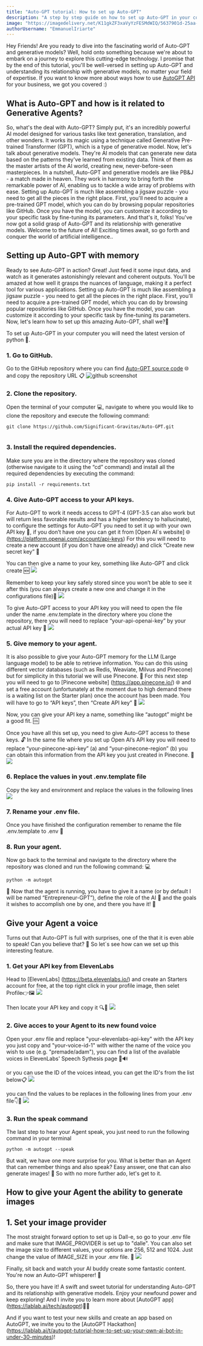 ```yaml
---
title: "Auto-GPT tutorial: How to set up Auto-GPT"
description: "A step by step guide on how to set up Auto-GPT in your computer"
image: "https://imagedelivery.net/K11gkZF3xaVyYzFESMdWIQ/5637901d-25aa-4788-1908-84f56feb3700/full"
authorUsername: "EmmanuelIriarte"
---
```


Hey Friends! Are you ready to dive into the fascinating world of Auto-GPT and generative models? Well, hold onto something because we're about to embark on a journey to explore this cutting-edge technology. I promise that by the end of this tutorial, you'll be well-versed in setting up Auto-GPT and understanding its relationship with generative models, no matter your field of expertise. If you want to know more about ways how to use [AutoGPT API](https://lablab.ai/blog/evolutionizing-business-with-autogpt-why-you-should-use-autogpt) for your business, we got you covered :)

## What is Auto-GPT and how is it related to Generative Agents?
So, what's the deal with Auto-GPT? Simply put, it's an incredibly powerful AI model designed for various tasks like text generation, translation, and other wonders. It works its magic using a technique called Generative Pre-trained Transformer (GPT), which is a type of generative model. 
Now, let's talk about generative models. They're AI models that can generate new data based on the patterns they've learned from existing data. Think of them as the master artists of the AI world, creating new, never-before-seen masterpieces.
In a nutshell, Auto-GPT and generative models are like PB&J - a match made in heaven. They work in harmony to bring forth the remarkable power of AI, enabling us to tackle a wide array of problems with ease.
Setting up Auto-GPT is much like assembling a jigsaw puzzle - you need to get all the pieces in the right place. First, you'll need to acquire a pre-trained GPT model, which you can do by browsing popular repositories like GitHub. Once you have the model, you can customize it according to your specific task by fine-tuning its parameters.
And that's it, folks! You've now got a solid grasp of Auto-GPT and its relationship with generative models. Welcome to the future of AI! Exciting times await, so go forth and conquer the world of artificial intelligence..
 

## Setting up Auto-GPT with memory
 
Ready to see Auto-GPT in action? Great! Just feed it some input data, and watch as it generates astonishingly relevant and coherent outputs. You'll be amazed at how well it grasps the nuances of language, making it a perfect tool for various applications.
Setting up Auto-GPT is much like assembling a jigsaw puzzle - you need to get all the pieces in the right place. First, you'll need to acquire a pre-trained GPT model, which you can do by browsing popular repositories like GitHub. Once you have the model, you can customize it according to your specific task by fine-tuning its parameters.
Now, let's learn how to set up this amazing Auto-GPT, shall we?🚀

To set up Auto-GPT in your computer you will need the latest version of python 🐍.

### 1. Go to GitHub.
Go to the GitHub repository where you can find [Auto-GPT source code](https://github.com/Significant-Gravitas/Auto-GPT/tree/v0.2.2) 🌐 and copy the repository URL 📋
<Img src="https://imagedelivery.net/K11gkZF3xaVyYzFESMdWIQ/8d42cf8c-2bd5-49d9-0873-fe64d2885200/full" alt="github screenshot"/>

### 2. Clone the repository.	
Open the terminal of your computer 💻, navigate to where you would like to clone the repository and execute the following command:
 
```
git clone https://github.com/Significant-Gravitas/Auto-GPT.git
 
```

### 3. Install the required dependencies.
Make sure you are in the directory where the repository was cloned (otherwise navigate to it using the “cd” command) and install all the required dependencies by executing the command:
```
pip install -r requirements.txt

```

### 4. Give Auto-GPT access to your API keys.
For Auto-GPT to work it needs access to GPT-4 (GPT-3.5 can also work but will return less favorable results and has a higher tendency to hallucinate), to configure the settings for Auto-GPT you need to set it up with your own API key 🔑, if you don’t have one you can get it from [Open AI´s website] 🌐 (https://platform.openai.com/account/api-keys) For this you will need to create a new account (if you don´t have one already) and click “Create new secret key” 🔐
 
You can then give a name to your key, something like Auto-GPT and click create 🆕
<Img src="https://imagedelivery.net/K11gkZF3xaVyYzFESMdWIQ/30f977de-808f-4163-3937-2f53f64f0500/full"/>

Remember to keep your key safely stored since you won’t be able to see it after this (you can always create a new one and change it in the configurations file)🤫
<Img src="https://imagedelivery.net/K11gkZF3xaVyYzFESMdWIQ/636052e5-f5a9-4d43-38eb-44db9a7b2100/full"/>

To give Auto-GPT access to your API key you will need to open the file under the name .env.template in the directory where you clone the repository, there you will need to replace “your-api-openai-key” by your actual API key 🔑
<Img src="https://imagedelivery.net/K11gkZF3xaVyYzFESMdWIQ/611d7e36-cbe9-4e33-7c2b-96bc86d98c00/full"/>

### 5. Give memory to your agent.
It is also possible to give your Auto-GPT memory for the LLM (Large language model) to be able to retrieve information. You can do this using different vector databases (such as Redis, Weaviate, Milvus and Pinecone) but for simplicity in this tutorial we will use Pinecone. 🌲
For this next step you will need to go to [Pinecone website] (https://app.pinecone.io/) 🌐  and set a free account (unfortunately at the moment due to high demand there is a waiting list on the Starter plan) once the account has been made. You will have to go to “API keys”, then “Create API key” 🔑
<Img src="https://imagedelivery.net/K11gkZF3xaVyYzFESMdWIQ/5845b86f-b50e-4190-4bbe-39d48d488b00/full"/>

Now, you can give your API key a name, something like “autogpt” might be a good fit. 🆒

Once you have all this set up, you need to give Auto-GPT access to these keys. 🔓
In the same file where you set up Open AI’s API key you will need to replace “your-pinecone-api-key” (a) and “your-pinecone-region” (b) you can obtain this information from the API key you just created in Pinecone. 🤔
<Img src="https://imagedelivery.net/K11gkZF3xaVyYzFESMdWIQ/5a4d0360-9b84-48e3-154f-6dec87df3400/full"/>

### 6. Replace the values in yout .env.template file
Copy the key and environment and replace the values in the following lines 
<Img src="https://imagedelivery.net/K11gkZF3xaVyYzFESMdWIQ/0d8f2228-7e24-403b-8c94-802f9bb5e600/full"/>

### 7. Rename your .env file.
Once you have finished the configuration remember to rename the file .env.template to .env 🔄

### 8. Run your agent.
Now go back to the terminal and navigate to the directory where the repository was cloned and run the following command: 💻
```
python -m autogpt
```

🎉 Now that the agent is running, you have to give it a name (or by default I will be named “Entrepreneur-GPT”), define the role of the AI 🤖 and the goals it wishes to accomplish one by one, and there you have it! 🚀
 
## Give your Agent a voice

Turns out that Auto-GPT is full with surprises, one of the that it is even able to speak! Can you believe that? 🤔 So let´s see how can we set up this interesting feature.

### 1. Get your API key from ElevenLabs
Head to [ElevenLabs] (https://beta.elevenlabs.io/) and create an Starters account for free, at the top right click in your profile image, then selet Profile👉🖼️
<Img src="1" />

Then locate your API key and copy it 🔍🔑
<Img src="2" />

### 2. Give acces to your Agent to its new found voice
Open your .env file and replace "your-elevenlabs-api-key" with the API key you just copy and "your-voice-id-1" with wither the name of the voice you wish to use (e.g. "premade/adam"), you can find a list of the available voices in ElevenLabs' Speech Sythesis page 📝🔊
<Img src=""/>

or you can use the ID of the voices intead, you can get the ID's from the list below📋
<Img src="3"/>

you can find the values to be replaces in the following lines from your .env file👇📄
<Img src="4"/>

### 3. Run the speak command
The last step to hear your Agent speak, you just need to run the following command in your terminal
```
python -m autogpt --speak
```


But wait, we have one more surprise for you. What is better than an Agent that can remember things and also speak? Easy answer, one that can also generate images! 🤩 So with no more further ado, let's get to it.

## How to give your Agent the ability to generate images

## 1. Set your image provider
The most straight forward option to set up is Dall-e, so go to your .env file and make sure that IMAGE_PROVIDER is set up to "dalle".
You can also set the image size to different values, your options are 256, 512 and 1024. Just change the value of IMAGE_SIZE in your .env file. 📝
<Img src="5"/>


Finally, sit back and watch your AI buddy create some fantastic content. You're now an Auto-GPT whisperer! 🐴

So, there you have it! A swift and sweet tutorial for understanding Auto-GPT and its relationship with generative models. Enjoy your newfound power and keep exploring! And I invite you to learn more about [AutoGPT app] (https://lablab.ai/tech/autogpt)🌟🎉

And if you want to test your new skills and create an app based on AutoGPT, we invite you to the [AutoGPT Hackathon] (https://lablab.ai/t/autogpt-tutorial-how-to-set-up-your-own-ai-bot-in-under-30-minutes)!
